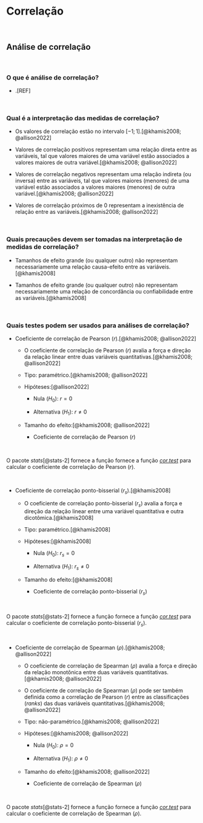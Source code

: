 # **Correlação** {#analise-inferencial-correlacao}

<br>

## Análise de correlação {#analise-correlacao}

<br>

### O que é análise de correlação?

-   .[REF]

<br>

### Qual é a interpretação das medidas de correlação?

-   Os valores de correlação estão no intervalo $[-1; 1]$.[@khamis2008; @allison2022]

-   Valores de correlação positivos representam uma relação direta entre as variáveis, tal que valores maiores de uma variável estão associados a valores maiores de outra variável.[@khamis2008; @allison2022]

-   Valores de correlação negativos representam uma relação indireta (ou inversa) entre as variáveis, tal que valores maiores (menores) de uma variável estão associados a valores maiores (menores) de outra variável.[@khamis2008; @allison2022]

-   Valores de correlação próximos de $0$ representam a inexistência de relação entre as variáveis.[@khamis2008; @allison2022]

<br>

### Quais precauções devem ser tomadas na interpretação de medidas de correlação?

-  Tamanhos de efeito grande (ou qualquer outro) não representam necessariamente uma relação causa-efeito entre as variáveis.[@khamis2008]

-  Tamanhos de efeito grande (ou qualquer outro) não representam necessariamente uma relação de concordância ou confiabilidade entre as variáveis.[@khamis2008]

<br>

### Quais testes podem ser usados para análises de correlação?

-   Coeficiente de correlação de Pearson ($r$).[@khamis2008; @allison2022]

    -   O coeficiente de correlação de Pearson ($r$) avalia a força e direção da relação linear entre duas variáveis quantitativas.[@khamis2008; @allison2022]

    -   Tipo: paramétrico.[@khamis2008; @allison2022]

    -   Hipóteses:[@allison2022]

        -   Nula ($H_{0}$): $r=0$

        -   Alternativa ($H_{1}$): $r≠0$

    -   Tamanho do efeito:[@khamis2008; @allison2022]

        -   Coeficiente de correlação de Pearson ($r$)

<br>

::: {.infobox .Rlogo data-latex="{images/Rlogo}"}

O pacote *stats*[@stats-2] fornece a função fornece a função [*cor.test*](https://www.rdocumentation.org/packages/stats/versions/3.6.2/topics/cor.test) para calcular o coeficiente de correlação de Pearson ($r$).

:::

<br>

-   Coeficiente de correlação ponto-bisserial ($r_{s}$).[@khamis2008]

    -   O coeficiente de correlação ponto-bisserial ($r_{s}$) avalia a força e direção da relação linear entre uma variável quantitativa e outra dicotômica.[@khamis2008]

    -   Tipo: paramétrico.[@khamis2008]

    -   Hipóteses:[@khamis2008]

        -   Nula ($H_{0}$): $r_{s}=0$

        -   Alternativa ($H_{1}$): $r_{s}≠0$

    -   Tamanho do efeito:[@khamis2008]

        -   Coeficiente de correlação ponto-bisserial ($r_{s}$)

<br>

::: {.infobox .Rlogo data-latex="{images/Rlogo}"}

O pacote *stats*[@stats-2] fornece a função fornece a função [*cor.test*](https://www.rdocumentation.org/packages/stats/versions/3.6.2/topics/cor.test) para calcular o coeficiente de correlação ponto-bisserial ($r_{s}$).

:::

<br>

-   Coeficiente de correlação de Spearman ($\rho$).[@khamis2008; @allison2022]

    -   O coeficiente de correlação de Spearman ($\rho$) avalia a força e direção da relação monotônica entre duas variáveis quantitativas.[@khamis2008; @allison2022]

    -   O coeficiente de correlação de Spearman ($\rho$) pode ser também definida como a correlação de Pearson ($r$) entre as classificações (*ranks*) das duas variáveis quantitativas.[@khamis2008; @allison2022]

    -   Tipo: não-paramétrico.[@khamis2008; @allison2022]

    -   Hipóteses:[@khamis2008; @allison2022]

        -   Nula ($H_{0}$): $\rho=0$

        -   Alternativa ($H_{1}$): $\rho≠0$

    -   Tamanho do efeito:[@khamis2008; @allison2022]

        -   Coeficiente de correlação de Spearman ($\rho$)

<br>

::: {.infobox .Rlogo data-latex="{images/Rlogo}"}

O pacote *stats*[@stats-2] fornece a função fornece a função [*cor.test*](https://www.rdocumentation.org/packages/stats/versions/3.6.2/topics/cor.test) para calcular o coeficiente de correlação de Spearman ($\rho$).

:::

<br>
